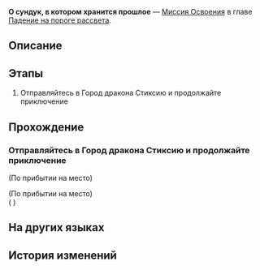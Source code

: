 {{Дополнить|Диалоги.}}
{{Миссия Инфобокс
|id              = 1040403
|Название        = 
|Изображение     = Миссия О сундук, в котором хранится прошлое.png
|Тип             = Миссия Освоения
|События         = 
|Глава           = Падение на пороге рассвета
|Условия         = Завершена [[Миссия Освоения]] ''[[О свитки, смотрел ли клинок назад]]''
|Персонажи       = Первопроходец
|СтартЛокация    = [[Амфореус]] — [[Город дракона Стиксия]]
|Мир             = Амфореус
|Предыдущая      = О свитки, смотрел ли клинок назад
|Следующая       = О золотая нить, расскажи пророчество о спасителе
|Награды         = Опыт Освоения*700; Звёздный нефрит*90; Путеводитель путешественника*6; Очищенный эфир*6; Небесная амброзия*280; Кредиты*90 000
}}
'''О сундук, в котором хранится прошлое''' — [[Миссия Освоения]] в главе [[Падение на пороге рассвета]].

==Описание==
{{Описание|Проводив вас с Фаеноном до Рощи, Цифер отправляется на охоту за сокровищами в царство мёртвых вместе с воровским духом Бартолосом. Незаметно одна из золотых нимф Аглаи прикрепляется к Бартолосу. Когда Цифер её обнаруживает, Аглая обращается к ней с последней просьбой вернуться в Охему и исполнить свой долг златиуса. Цифер предаётся воспоминаниям тысячелетней давности и впервые кажется тронутой.}}

==Этапы==
# Отправляйтесь в Город дракона Стиксию и продолжайте приключение

==Прохождение==
{{Дополнить}}

===Отправляйтесь в Город дракона Стиксию и продолжайте приключение===
{{Описание миссии|локация=Город дракона Стиксия|Отправив Первопроходца в Рощу к Фаенону, Цифер берёт воровского духа и отправляется к берегам Реки душ, чтобы всё хорошенько обчистить...}}
{{Диалог Начало}}
;(По прибытии на место)

;(По прибытии на место)
;({{tx|Unknown performance}}<!--Error: ENOENT: no such file or directory, open 'R:\Utils\HSR\3.3\Story\Discussion\Mission\1040401\DS104040104.json'-->)
{{Диалог Конец}}

==На других языках==
{{На других языках
|en   = Chest, Bear the Bygone Dust
|zhs  = 宝箱啊，兀自承装下前尘
|zht  = 寶箱啊，兀自承裝下前塵
|ja   = 宝箱よ、過去を孤独で抱き締めよ
|ko   = 보물상자여, 홀로 과거를 담아 주오
|es   = Cofre, conserva los vestigios del pasado
|fr   = Coffre, conserve les vestiges du passé
|ru   = О сундук, в котором хранится прошлое
|th   = หีบสมบัติเอ๋ย จงบรรจุไว้ซึ่งเศษเสี้ยวอดีต
|vi   = Hỡi rương báu, hãy giữ lấy dấu vết của quá khứ
|de   = O Schatztruhe, du trägst die Vergangenheit in dir
|id   = Peti Harta, Diam-Diam Memuat Masa Silam
|pt   = Baú, Carregue a Poeira Passada
}}

==История изменений==
{{История изменений|3.3}}
